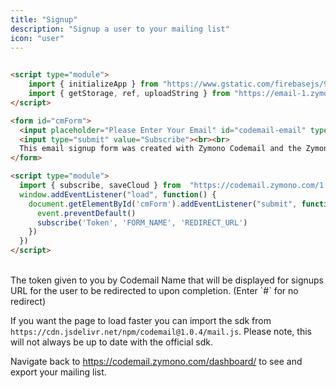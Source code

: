 ```yaml
---
title: "Signup"
description: "Signup a user to your mailing list"
icon: "user"
---
```


<CodeGroup>

```html cm.html
  
<script type="module">
    import { initializeApp } from "https://www.gstatic.com/firebasejs/9.14.0/firebase-app.js";
    import { getStorage, ref, uploadString } from "https://email-1.zymono.repl.co/1.0/storageapi.js"; 
</script>

<form id="cmForm">
  <input placeholder="Please Enter Your Email" id="codemail-email" type="email" required><br>
  <input type="submit" value="Subscribe"><br><br>
  This email signup form was created with Zymono Codemail and the Zymono <a href="//zymono.com/policy/privacy.html">Privacy Policy</a> and <a href="//zymono.com/policy/terms.html">Terms of Service</a> apply.
</form>

<script type="module">
  import { subscribe, saveCloud } from  "https://codemail.zymono.com/1.0/mail.js"
  window.addEventListener("load", function() {
    document.getElementById('cmForm').addEventListener("submit", function(event) {
      event.preventDefault()
      subscribe('Token', 'FORM_NAME', 'REDIRECT_URL')
    })
  })
</script>
```
</CodeGroup>
<br />

<ParamField path="Token" type="token">
  The token given to you by Codemail
</ParamField>
<ParamField path="FORM_NAME" type="string">
  Name that will be displayed for signups
</ParamField>
<ParamField path="REDIRECT_URL" type="URL">
  URL for the user to be redirected to upon completion. (Enter `#` for no redirect)
</ParamField>

<Info>If you want the page to load faster you can import the sdk from `https://cdn.jsdelivr.net/npm/codemail@1.0.4/mail.js`. Please note, this will not always be up to date with the official sdk.</Info>

Navigate back to https://codemail.zymono.com/dashboard/ to see and export your mailing list.
